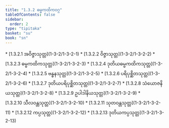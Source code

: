 ```yaml
---
title: "1.3.2 ဓမ္မကထိကဝဂ္ဂ"
tableOfContents: false
sidebar:
  order: 2
type: "tipitaka"
basket: "su"
book: "sn"
---
```



<DynamicBreadcrumb />



<TableOfContents book="sn" section="1.3.2">
* [1.3.2.1 အဝိဇ္ဇာသုတ္တ](1-3-2/1-3-2-1)
* [1.3.2.2 ဝိဇ္ဇာသုတ္တ](1-3-2/1-3-2-2)
* [1.3.2.3 ဓမ္မကထိကသုတ္တ](1-3-2/1-3-2-3)
* [1.3.2.4 ဒုတိယဓမ္မကထိကသုတ္တ](1-3-2/1-3-2-4)
* [1.3.2.5 ဗန္ဓနသုတ္တ](1-3-2/1-3-2-5)
* [1.3.2.6 ပရိပုစ္ဆိတသုတ္တ](1-3-2/1-3-2-6)
* [1.3.2.7 ဒုတိယပရိပုစ္ဆိတသုတ္တ](1-3-2/1-3-2-7)
* [1.3.2.8 သံယောဇနိယသုတ္တ](1-3-2/1-3-2-8)
* [1.3.2.9 ဥပါဒါနိယသုတ္တ](1-3-2/1-3-2-9)
* [1.3.2.10 သီလဝန္တသုတ္တ](1-3-2/1-3-2-10)
* [1.3.2.11 သုတဝန္တသုတ္တ](1-3-2/1-3-2-11)
* [1.3.2.12 ကပ္ပသုတ္တ](1-3-2/1-3-2-12)
* [1.3.2.13 ဒုတိယကပ္ပသုတ္တ](1-3-2/1-3-2-13)
</TableOfContents>